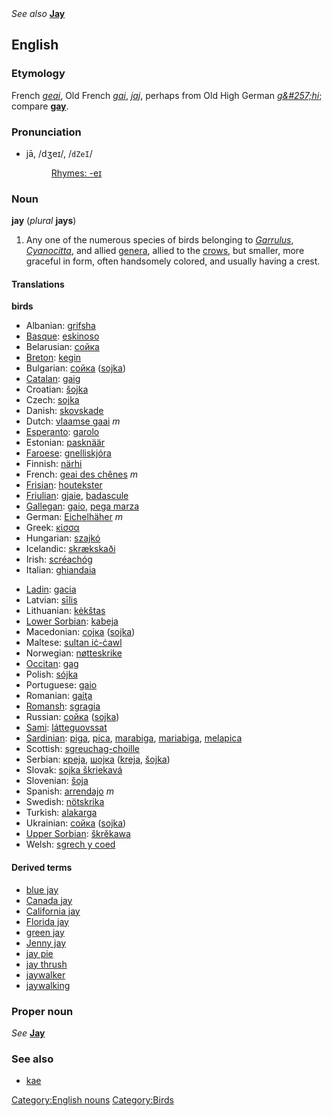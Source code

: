 {{webster}}<br><br>
''See also'' '''[[Jay]]'''

==English==
===Etymology===
French ''[[geai]]'', Old French ''[[gai]]'', ''[[jaj]]'', perhaps from Old High German ''[[g&#257;hi]]''; compare '''[[gay]]'''.

===Pronunciation===
*jā, /dʒeɪ/, /<tt>dZeI</tt>/
*:[[Rhymes:English:-eɪ|Rhymes: -eɪ]]

===Noun===
{{wikipedia}}
'''jay''' (''plural'' '''jays''')

#Any one of the numerous species of birds belonging to ''[[Garrulus]]'', ''[[Cyanocitta]]'', and allied [[genus|genera]], allied to the [[crow]]s, but smaller, more graceful in form, often handsomely colored, and usually having a crest.
<!--encyclopedic
#:'''Note:''' The European jay (''[[Garrulus glandarius]]'') is a large and handsomely colored species, having the body pale reddish brown, lighter beneath; tail and wing quills blackish; the primary coverts barred with bright blue and black; throat, tail coverts, and a large spot on the wings, white. Called also [[jay pie]], [[Jenny jay]], and [[kæ]]. The common blue jay (''[[Cyanocitta cristata]]''.), and the related species, are brilliantly colored, and have a large erectile crest. The [[California jay]] (''[[Aphelocoma californica]]''), the ''[[Florida jay]]'' (Aphelcoma floridana), and the [[green jay]] (''[[Xanthoura luxuosa]]''), of Texas and Mexico, are large, handsome, crested species. The [[Canada jay]] (''[[Perisoreus canadensis]]''), and several allied species, are much plainer and have no crest. See [[blue jay]], and [[whisky jack]]. 
-->

==== Translations ====
<!--DefA-->'''birds'''
{{top}}
<!--languages from A to I go here-->
*Albanian: [[grifsha]]
*[[Basque]]: [[eskinoso]]
*Belarusian: [[сойка]]
*[[Breton]]: [[kegin]]
*Bulgarian: [[сойка]] ([[sojka]])
*[[Catalan]]: [[gaig]]
*Croatian: [[šojka]]
*Czech: [[sojka]]
*Danish: [[skovskade]]
*Dutch: [[vlaamse gaai]] ''m''
*[[Esperanto]]: [[garolo]]
*Estonian: [[pasknäär]]
*[[Faroese]]: [[gnelliskjóra]]
*Finnish: [[närhi]]
*French: [[geai des chênes]] ''m''
*[[Frisian]]: [[houtekster]]
*[[Friulian]]: [[gjaie]], [[badascule]]
*[[Gallegan]]: [[gaio]], [[pega marza]]
*German: [[Eichelhäher]] ''m''
*Greek: [[κίσσα]] '' ''
*Hungarian: [[szajkó]]
*Icelandic: [[skrækskaði]]
*Irish: [[scréachóg]]
*Italian: [[ghiandaia]] '' ''
{{mid}}
<!--languages from J to Z go here-->
*[[Ladin]]: [[gacia]]<!--Note: do not put the scientific name here for the Latin: *Latin: [[Garrulus glandarius]] '' ''-->
*Latvian: [[sīlis]]
*Lithuanian: [[kėkštas]]
*[[Lower Sorbian]]: [[kabeja]]
*Macedonian: [[соjка]] ([[sojka]])
*Maltese: [[sultan iċ-ċawl]]
*Norwegian: [[nøtteskrike]]
*[[Occitan]]: [[gag]]
*Polish: [[sójka]] '' ''
*Portuguese: [[gaio]]
*Romanian: [[gaiţa]]
*[[Romansh]]: [[sgragia]]
*Russian: [[сойка]] ([[sojka]]) '' ''
*[[Sami]]: [[látteguovssat]]
*[[Sardinian]]: [[piga]], [[pica]], [[marabiga]], [[mariabiga]], [[melapica]]
*Scottish: [[sgreuchag-choille]]
*Serbian: [[креjа]], [[шоjка]] ([[kreja]], [[šojka]])
*Slovak: [[sojka škriekavá]]
*Slovenian: [[šoja]]
*Spanish: [[arrendajo]] ''m''
*Swedish: [[nötskrika]]
*Turkish: [[alakarga]]
*Ukrainian: [[сойка]] ([[sojka]])
*[[Upper Sorbian]]: [[škrěkawa]]
*Welsh: [[sgrech y coed]]
{{bottom}}

[[Category:English nouns]]

====Derived terms====
*[[blue jay]]
*[[Canada jay]]
*[[California jay]]
*[[Florida jay]]
*[[green jay]]
*[[Jenny jay]]
*[[jay pie]]
*[[jay thrush]]<!--(Zoölogy): any one several species of Asiatic singing birds, of the genera ''[[Garrulax]]'', ''[[Grammatoptila]]'', and related genera of the family [[Crateropodidae]]; as; the [[white-throated jay thrush]] (''[[Grammatoptila albogularis]]''), of India.-->
*[[jaywalker]]
*[[jaywalking]]

===Proper noun===
''See'' '''[[Jay]]'''

===See also===
*[[kae]]

[[Category:Birds]]